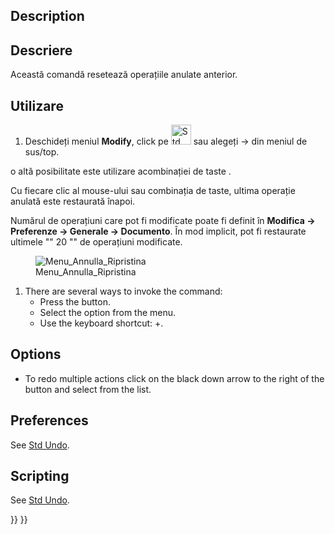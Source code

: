 <languages/>

{{Docnav
|[[Std_Undo|Undo]]
|[[Std_Cut|Cut]]
|[[Std_Edit_Menu|Std Edit Menu]]
|IconL=Std_Undo.svg
|IconR=Std_Cut.svg
|IconC=Freecad.svg
}}

<div class="mw-translate-fuzzy">
{{GuiCommand|Name=Std Redo|MenuLocation=[[Std_Edit_Menu|Edit]] → Redo‏‎||Workbenches=All|Shortcut=Maiusc+Ctrl+Z|SeeAlso=[[Std_Undo|Undo]]}}
</div>

==Description== 

<div class="mw-translate-fuzzy">
==Descriere==
Această comandă resetează operațiile anulate anterior.
</div>

<span id="Usage"></span>
<div class="mw-translate-fuzzy">
==Utilizare==
#Deschideți meniul '''Modify''', click pe [[Image:Std_Redo.png|32px]] sau alegeți {{KEY| Edit}}  →  {{KEY|[[Image:Std_Redo.png|32px]] Redo}}  din meniul de sus/top.

o altă posibilitate este utilizare acombinației de taste {{KEY|CTRL+Y}}.

Cu fiecare clic al mouse-ului sau combinația de taste, ultima operație anulată este restaurată înapoi.

Numărul de operațiuni care pot fi modificate poate fi definit în '''Modifica → Preferenze → Generale → Documento'''. În mod implicit, pot fi restaurate ultimele "" 20 "" de operațiuni modificate.

[[Image:PreferenzeAnnulla.png|Menu_Annulla_Ripristina]]
</div>

# There are several ways to invoke the command:
#* Press the {{Button|[[Image:Std_Redo.svg|16px]] [[Std_Redo|Redo]]}} button.
#* Select the {{MenuCommand|Edit → [[Image:Std_Redo.svg|16px]] Redo}} option from the menu.
#* Use the keyboard shortcut: {{KEY|Ctrl}}+{{KEY|Y}}.

==Options==

* To redo multiple actions click on the black down arrow to the right of the {{Button|[[Image:Std_Redo.svg|16px]] [[Std_Redo|Redo]]}} button and select from the list.

==Preferences==

See [[Std_Undo#Preferences|Std Undo]].

==Scripting==

See [[Std_Undo#Scripting|Std Undo]].


{{Docnav
|[[Std_Undo|Undo]]
|[[Std_Cut|Cut]]
|[[Std_Edit_Menu|Std Edit Menu]]
|IconL=Std_Undo.svg
|IconR=Std_Cut.svg
|IconC=Freecad.svg
}}

{{Std_Base_navi{{#translation:}}}}
{{Userdocnavi{{#translation:}}}}